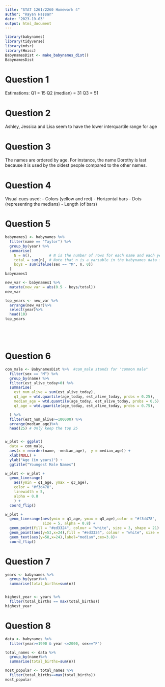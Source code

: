```yaml
---
title: "STAT 1261/2260 Homework 4"
author: "Rayan Hassan"
date: "2023-10-03"
output: html_document
---
```


```r
library(babynames)
library(tidyverse)
library(mdsr)
library(Hmisc)
BabynamesDist <- make_babynames_dist()
BabynamesDist
```

# Question 1

Estimations: 
Q1 = 15
Q2 (median) = 31
Q3 = 51

# Question 2

Ashley, Jessica and Lisa seem to have the lower interquartile range for age

# Question 3

The names are ordered by age. For instance, the name Dorothy is last because it is used by the oldest people compared to the other names.

# Question 4

Visual cues used:
- Colors (yellow and red)
- Horizontal bars
- Dots (representing the medians)
- Length (of bars)

# Question 5

```r
babynames1 <- babynames %>%
  filter(name == "Taylor") %>%
  group_by(year) %>%
  summarise(
    N = n(),        # N is the number of rows for each name and each year
    total = sum(n), # Note that n is a variable in the babynames data frame
    boys = sum(ifelse(sex == "M", n, 0)) 
  )
babynames1 

new_var <- babynames1 %>%
  mutate(new_var = abs(0.5 - boys/total))
new_var

top_years <- new_var %>%
  arrange(new_var)%>%
  select(year)%>%
  head(10)
top_years



  

```
# Question 6

```r
com_male <- BabynamesDist %>%  #com_male stands for "common male"
  filter(sex == "M") %>%
  group_by(name) %>% 
  filter(est_alive_today>0) %>% 
  summarise(
    est_num_alive = sum(est_alive_today),
    q1_age = wtd.quantile(age_today, est_alive_today, probs = 0.25),
    median_age = wtd.quantile(age_today, est_alive_today, probs = 0.5),
    q3_age = wtd.quantile(age_today, est_alive_today, probs = 0.75),

  ) %>%
  filter(est_num_alive>=100000) %>%
  arrange(median_age)%>%
  head(25) # Only keep the top 25


w_plot <- ggplot(
  data = com_male, 
  aes(x = reorder(name, -median_age),  y = median_age)) + 
  xlab(NULL) + 
  ylab("Age (in years)") +
  ggtitle("Youngest Male Names")

w_plot <- w_plot + 
  geom_linerange(
    aes(ymin = q1_age, ymax = q3_age),
    color = "#f3d478", 
    linewidth = 5, 
    alpha = 0.8
    ) +
  coord_flip()

w_plot + 
  geom_linerange(aes(ymin = q1_age, ymax = q3_age),color = "#f3d478", 
                 size = 5, alpha = 0.8) + 
  geom_point(fill = "#ed3324", colour = "white", size = 3, shape = 21) +
  geom_point(aes(y=53,x=24),fill = "#ed3324", colour = "white", size = 3, shape = 21) +
  geom_text(aes(y=58,x=24),label="median",cex=3.8)+
  coord_flip()


```

# Question 7

```r

years <- babynames %>%
  group_by(year)%>%
  summarise(total_births=sum(n))


highest_year <- years %>%
  filter(total_births == max(total_births))
highest_year
```

# Question 8 

```r
data <- babynames %>%
  filter(year>=1990 & year <=2000, sex=="F")

total_names <- data %>%
  group_by(name)%>%
  summarise(total_births=sum(n))

most_popular <- total_names %>%
  filter(total_births==max(total_births))
most_popular
```

